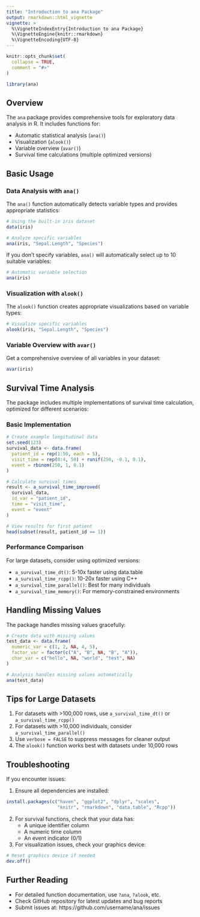 ```yaml
---
title: "Introduction to ana Package"
output: rmarkdown::html_vignette
vignette: >
  %\VignetteIndexEntry{Introduction to ana Package}
  %\VignetteEngine{knitr::rmarkdown}
  %\VignetteEncoding{UTF-8}
---
```


```r
knitr::opts_chunk$set(
  collapse = TRUE,
  comment = "#>"
)
```

```r
library(ana)
```

## Overview

The `ana` package provides comprehensive tools for exploratory data analysis in R. It includes functions for:

- Automatic statistical analysis (`ana()`)
- Visualization (`alook()`)
- Variable overview (`avar()`)
- Survival time calculations (multiple optimized versions)

## Basic Usage

### Data Analysis with `ana()`

The `ana()` function automatically detects variable types and provides appropriate statistics:

```r
# Using the built-in iris dataset
data(iris)

# Analyze specific variables
ana(iris, "Sepal.Length", "Species")
```

If you don't specify variables, `ana()` will automatically select up to 10 suitable variables:

```r
# Automatic variable selection
ana(iris)
```

### Visualization with `alook()`

The `alook()` function creates appropriate visualizations based on variable types:

```r
# Visualize specific variables
alook(iris, "Sepal.Length", "Species")
```

### Variable Overview with `avar()`

Get a comprehensive overview of all variables in your dataset:

```r
avar(iris)
```

## Survival Time Analysis

The package includes multiple implementations of survival time calculation, optimized for different scenarios:

### Basic Implementation

```r
# Create example longitudinal data
set.seed(123)
survival_data <- data.frame(
  patient_id = rep(1:50, each = 5),
  visit_time = rep(0:4, 50) + runif(250, -0.1, 0.1),
  event = rbinom(250, 1, 0.1)
)

# Calculate survival times
result <- a_survival_time_improved(
  survival_data,
  id_var = "patient_id",
  time = "visit_time",
  event = "event"
)

# View results for first patient
head(subset(result, patient_id == 1))
```

### Performance Comparison

For large datasets, consider using optimized versions:

- `a_survival_time_dt()`: 5-10x faster using data.table
- `a_survival_time_rcpp()`: 10-20x faster using C++
- `a_survival_time_parallel()`: Best for many individuals
- `a_survival_time_memory()`: For memory-constrained environments

## Handling Missing Values

The package handles missing values gracefully:

```r
# Create data with missing values
test_data <- data.frame(
  numeric_var = c(1, 2, NA, 4, 5),
  factor_var = factor(c("A", "B", NA, "B", "A")),
  char_var = c("hello", NA, "world", "test", NA)
)

# Analysis handles missing values automatically
ana(test_data)
```

## Tips for Large Datasets

1. For datasets with >100,000 rows, use `a_survival_time_dt()` or `a_survival_time_rcpp()`
2. For datasets with >10,000 individuals, consider `a_survival_time_parallel()`
3. Use `verbose = FALSE` to suppress messages for cleaner output
4. The `alook()` function works best with datasets under 10,000 rows

## Troubleshooting

If you encounter issues:

1. Ensure all dependencies are installed:
```r
install.packages(c("haven", "ggplot2", "dplyr", "scales", 
                   "knitr", "rmarkdown", "data.table", "Rcpp"))
```

2. For survival functions, check that your data has:
   - A unique identifier column
   - A numeric time column
   - An event indicator (0/1)

3. For visualization issues, check your graphics device:
```r
# Reset graphics device if needed
dev.off()
```

## Further Reading

- For detailed function documentation, use `?ana`, `?alook`, etc.
- Check GitHub repository for latest updates and bug reports
- Submit issues at: https://github.com/username/ana/issues